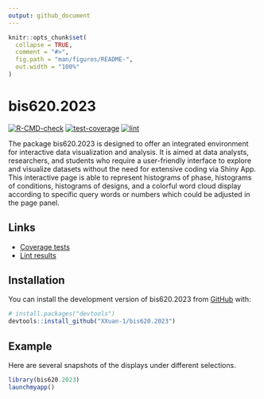 ```yaml
---
output: github_document
---
```


<!-- README.md is generated from README.Rmd. Please edit that file -->

```r
knitr::opts_chunk$set(
  collapse = TRUE,
  comment = "#>",
  fig.path = "man/figures/README-",
  out.width = "100%"
)
```

# bis620.2023

<!-- badges: start -->
[![R-CMD-check](https://github.com/XXuan-1/bis620.2023/actions/workflows/R-CMD-check.yaml/badge.svg)](https://github.com/XXuan-1/bis620.2023/actions/workflows/R-CMD-check.yaml)
[![test-coverage](https://github.com/XXuan-1/bis620.2023/actions/workflows/test-coverage.yaml/badge.svg)](https://github.com/XXuan-1/bis620.2023/actions/workflows/test-coverage.yaml)
[![lint](https://github.com/XXuan-1/bis620.2023/actions/workflows/lint.yaml/badge.svg)](https://github.com/XXuan-1/bis620.2023/actions/workflows/lint.yaml)
<!-- badges: end -->

The package bis620.2023 is designed to offer an integrated environment for interactive data visualization and analysis. It is aimed at data analysts, researchers, and students who require a user-friendly interface to explore and visualize datasets without the need for extensive coding via Shiny App. This interactive page is able to represent histograms of phase, histograms of conditions, histograms of designs, and a colorful word cloud display according to specific query words or numbers which could be adjusted in the page panel.

## Links 

- [Coverage tests](https://github.com/XXuan-1/bis620.2023/actions/workflows/test-coverage.yaml)
- [Lint results](https://github.com/XXuan-1/bis620.2023/actions/workflows/lint.yaml)


## Installation

You can install the development version of bis620.2023 from [GitHub](https://github.com/) with:

``` r
# install.packages("devtools")
devtools::install_github("XXuan-1/bis620.2023")
```

## Example

Here are several snapshots of the displays under different selections.

```r
library(bis620.2023)
launchmyapp()
```

